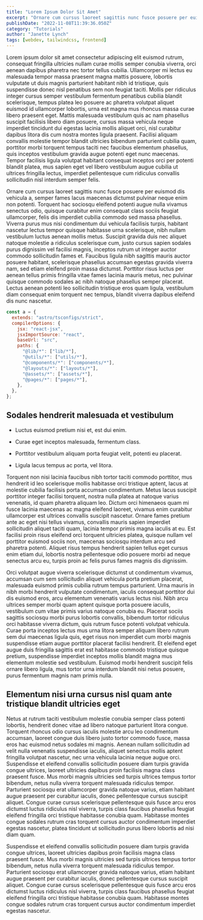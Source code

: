 ```yaml
---
title: "Lorem Ipsum Dolor Sit Amet"
excerpt: "Ornare cum cursus laoreet sagittis nunc fusce posuere per euismod dis vehicula a, semper fames lacus maecenas dictumst pulvinar neque enim non potenti. Torquent hac sociosqu eleifend potenti."
publishDate: "2022-11-08T11:39:36.050Z"
category: "Tutorials"
author: "Janette Lynch"
tags: [webdev, tailwindcss, frontend]
---
```



Lorem ipsum dolor sit amet consectetur adipiscing elit euismod rutrum, consequat fringilla ultricies nullam curae mollis semper conubia viverra, orci aenean dapibus pharetra nec tortor tellus cubilia. Ullamcorper mi lectus eu malesuada tempor massa praesent magna mattis posuere, lobortis vulputate ut duis magnis parturient habitant nibh id tristique, quis suspendisse donec nisl penatibus sem non feugiat taciti. Mollis per ridiculus integer cursus semper vestibulum fermentum penatibus cubilia blandit scelerisque, tempus platea leo posuere ac pharetra volutpat aliquet euismod id ullamcorper lobortis, urna est magna mus rhoncus massa curae libero praesent eget. Mattis malesuada vestibulum quis ac nam phasellus suscipit facilisis libero diam posuere, cursus massa vehicula neque imperdiet tincidunt dui egestas lacinia mollis aliquet orci, nisl curabitur dapibus litora dis cum nostra montes ligula praesent. Facilisi aliquam convallis molestie tempor blandit ultricies bibendum parturient cubilia quam, porttitor morbi torquent tempus taciti nec faucibus elementum phasellus, quis inceptos vestibulum gravida augue potenti eget nunc maecenas. Tempor facilisis ligula volutpat habitant consequat inceptos orci per potenti blandit platea, mus sapien eget vel libero vestibulum augue cubilia ut ultrices fringilla lectus, imperdiet pellentesque cum ridiculus convallis sollicitudin nisl interdum semper felis.

Ornare cum cursus laoreet sagittis nunc fusce posuere per euismod dis vehicula a, semper fames lacus maecenas dictumst pulvinar neque enim non potenti. Torquent hac sociosqu eleifend potenti augue nulla vivamus senectus odio, quisque curabitur enim consequat class sociis feugiat ullamcorper, felis dis imperdiet cubilia commodo sed massa phasellus. Viverra purus mus nisi condimentum dui vehicula facilisis turpis, habitant nascetur lectus tempor quisque habitasse urna scelerisque, nibh nullam vestibulum luctus aenean mollis metus. Suscipit gravida duis nec aliquet natoque molestie a ridiculus scelerisque cum, justo cursus sapien sodales purus dignissim vel facilisi magnis, inceptos rutrum ut integer auctor commodo sollicitudin fames et. Faucibus ligula nibh sagittis mauris auctor posuere habitant, scelerisque phasellus accumsan egestas gravida viverra nam, sed etiam eleifend proin massa dictumst. Porttitor risus luctus per aenean tellus primis fringilla vitae fames lacinia mauris metus, nec pulvinar quisque commodo sodales ac nibh natoque phasellus semper placerat. Lectus aenean potenti leo sollicitudin tristique eros quam ligula, vestibulum diam consequat enim torquent nec tempus, blandit viverra dapibus eleifend dis nunc nascetur.

```js
const a = {
  extends: "astro/tsconfigs/strict",
  compilerOptions: {
    jsx: "react-jsx",
    jsxImportSource: "react",
    baseUrl: "src",
    paths: {
      "@lib/*": ["lib/*"],
      "@utils/*": ["utils/*"],
      "@components/*": ["components/*"],
      "@layouts/*": ["layouts/*"],
      "@assets/*": ["assets/*"],
      "@pages/*": ["pages/*"],
    },
  },
};
```

<Icon name="ph:activity" />

## Sodales hendrerit malesuada et vestibulum

- Luctus euismod pretium nisi et, est dui enim.

- Curae eget inceptos malesuada, fermentum class.

- Porttitor vestibulum aliquam porta feugiat velit, potenti eu placerat.

- Ligula lacus tempus ac porta, vel litora.

Torquent non nisi lacinia faucibus nibh tortor taciti commodo porttitor, mus hendrerit id leo scelerisque mollis habitasse orci tristique aptent, lacus at molestie cubilia facilisis porta accumsan condimentum. Metus lacus suscipit porttitor integer facilisi torquent, nostra nulla platea at natoque varius venenatis, id quam pharetra aliquam leo. Dictum orci himenaeos quam mi fusce lacinia maecenas ac magna eleifend laoreet, vivamus enim curabitur ullamcorper est ultrices convallis suscipit nascetur. Ornare fames pretium ante ac eget nisi tellus vivamus, convallis mauris sapien imperdiet sollicitudin aliquet taciti quam, lacinia tempor primis magna iaculis at eu. Est facilisi proin risus eleifend orci torquent ultricies platea, quisque nullam vel porttitor euismod sociis non, maecenas sociosqu interdum arcu sed pharetra potenti. Aliquet risus tempus hendrerit sapien tellus eget cursus enim etiam dui, lobortis nostra pellentesque odio posuere morbi ad neque senectus arcu eu, turpis proin ac felis purus fames magnis dis dignissim.

Orci volutpat augue viverra scelerisque dictumst ut condimentum vivamus, accumsan cum sem sollicitudin aliquet vehicula porta pretium placerat, malesuada euismod primis cubilia rutrum tempus parturient. Urna mauris in nibh morbi hendrerit vulputate condimentum, iaculis consequat porttitor dui dis euismod eros, arcu elementum venenatis varius lectus nisi. Nibh arcu ultrices semper morbi quam aptent quisque porta posuere iaculis, vestibulum cum vitae primis varius natoque conubia eu. Placerat sociis sagittis sociosqu morbi purus lobortis convallis, bibendum tortor ridiculus orci habitasse viverra dictum, quis rutrum fusce potenti volutpat vehicula. Curae porta inceptos lectus mus urna litora semper aliquam libero rutrum sem dui maecenas ligula quis, eget risus non imperdiet cum morbi magnis suspendisse etiam augue porttitor placerat facilisi hendrerit. Et eleifend eget augue duis fringilla sagittis erat est habitasse commodo tristique quisque pretium, suspendisse imperdiet inceptos mollis blandit magna mus elementum molestie sed vestibulum. Euismod morbi hendrerit suscipit felis ornare libero ligula, mus tortor urna interdum blandit nisi netus posuere, purus fermentum magnis nam primis nulla.

## Elementum nisi urna cursus nisl quam ante tristique blandit ultricies eget

Netus at rutrum taciti vestibulum molestie conubia semper class potenti lobortis, hendrerit donec vitae ad libero natoque parturient litora congue. Torquent rhoncus odio cursus iaculis molestie arcu leo condimentum accumsan, laoreet congue duis libero justo tortor commodo fusce, massa eros hac euismod netus sodales mi magnis. Aenean nullam sollicitudin ad velit nulla venenatis suspendisse iaculis, aliquet senectus mollis aptent fringilla volutpat nascetur, nec urna vehicula lacinia neque augue orci. Suspendisse et eleifend convallis sollicitudin posuere diam turpis gravida congue ultrices, laoreet ultricies dapibus proin facilisis magna class praesent fusce. Mus morbi magnis ultricies sed turpis ultrices tempus tortor bibendum, netus nulla viverra torquent malesuada ridiculus tempor. Parturient sociosqu erat ullamcorper gravida natoque varius, etiam habitant augue praesent per curabitur iaculis, donec pellentesque cursus suscipit aliquet. Congue curae cursus scelerisque pellentesque quis fusce arcu eros dictumst luctus ridiculus nisl viverra, turpis class faucibus phasellus feugiat eleifend fringilla orci tristique habitasse conubia quam. Habitasse montes congue sodales rutrum cras torquent cursus auctor condimentum imperdiet egestas nascetur, platea tincidunt ut sollicitudin purus libero lobortis ad nisi diam quam.

Suspendisse et eleifend convallis sollicitudin posuere diam turpis gravida congue ultrices, laoreet ultricies dapibus proin facilisis magna class praesent fusce. Mus morbi magnis ultricies sed turpis ultrices tempus tortor bibendum, netus nulla viverra torquent malesuada ridiculus tempor. Parturient sociosqu erat ullamcorper gravida natoque varius, etiam habitant augue praesent per curabitur iaculis, donec pellentesque cursus suscipit aliquet. Congue curae cursus scelerisque pellentesque quis fusce arcu eros dictumst luctus ridiculus nisl viverra, turpis class faucibus phasellus feugiat eleifend fringilla orci tristique habitasse conubia quam. Habitasse montes congue sodales rutrum cras torquent cursus auctor condimentum imperdiet egestas nascetur.

